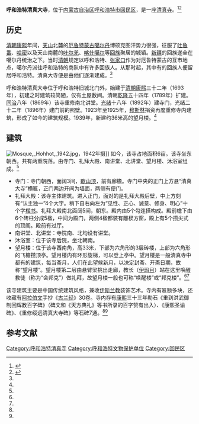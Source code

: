 {{文物保护单位
| 级别 = 全国
| 图片 = [[File:Early_morning_at_a_Mosque,_Hohhot.jpg|200px]]
| 名称 = 呼和浩特清真大寺
| 编号 = 7-0922
| 分类 = 古建筑
| 时代 = 清至民国
| 所在 = [[内蒙古自治区|内蒙古自治区]][[呼和浩特市|呼和浩特市]]
| 登录 =2013年
| Cat = 内蒙古全国重点文物保护单位
}}

'''呼和浩特清真大寺'''，位于[[内蒙古自治区|内蒙古自治区]][[呼和浩特市|呼和浩特市]][[回民区|回民区]]，是一座[[清真寺|清真寺]]。<ref name=zbfw>{{Cite web |url=http://www.northnews.cn/2012/0207/669170.shtml |title=呼和浩特市: 呼和浩特清真大寺，正北方网，2012年02月07日 |accessdate=2013年9月25日 |archive-date=2013年9月27日 |archive-url=https://web.archive.org/web/20130927234216/http://www.northnews.cn/2012/0207/669170.shtml |dead-url=yes }}</ref><ref name=wy>{{Cite web |url=http://news.163.com/05/0707/15/1O2MQLMQ0001124T.html |title=敕勒川博采之二十二：漠南召庙“第一城”，网易，2005-07-07 |access-date=2013-09-25 |archive-url=https://web.archive.org/web/20130928040222/http://news.163.com/05/0707/15/1O2MQLMQ0001124T.html |archive-date=2013-09-28 |dead-url=yes }}</ref>

==历史==
[[清朝|清朝]][[康熙|康熙]]年间，[[天山|天山]]北麓的[[厄鲁特蒙古|厄鲁特蒙古]][[噶尔丹|噶尔丹]]博硕克图汗势力很强，征服了[[吐鲁番|吐鲁番]]、[[哈密|哈密]]以及天山南麓的[[叶尔羌|叶尔羌]]、[[喀什噶尔|喀什噶尔]]等[[回族|回族]]聚居的城镇。[[新疆|新疆]]的回族遂全在噶尔丹统治之下。当时[[清朝|清朝]]规定以呼和浩特、[[张家口|张家口]]作为对厄鲁特蒙古的互市地点，噶尔丹派往呼和浩特的商队中有许多回族人。从那时起，其中有的回族人便留居呼和浩特。清真大寺便是由他们逐渐建成。<ref name=wy/>

呼和浩特清真大寺位于呼和浩特旧城北门外，始建于[[清朝|清朝]][[康熙|康熙]]三十二年（1693年），初建之时建筑较简陋，仅有土屋数间。清朝[[乾隆|乾隆]]五十四年（1789年）扩建。[[同治|同治]]八年（1869年）该寺重修南北讲堂。[[光绪|光绪]]十八年（1892年）建寺门，光绪二十二年（1896年）建门前的照壁。1923年至1925年，[[穆斯林|穆斯林]]捐资再度重修寺内建筑，形成了如今的建筑规模。1939年，新建约36米高的望月楼。<ref name=zbfw/>

==建筑==
[[File:Mosque,_Hohhot,_1942.jpg|thumb]]，1942年摄]]
如今，该寺占地面积6亩。该寺坐东朝西，共有两重院落。由寺门、礼拜大殿、南讲堂、北讲堂、望月楼、沐浴室组成。<ref name=zbfw/>
*寺门：寺门朝西，面阔3间，[[歇山顶|歇山顶]]，前有廊檐。寺门中央的正门上方悬“清真大寺”横匾，正门两边开间为墙面，两侧有便门。
*礼拜大殿：该寺主体建筑。进入正门，面对的是礼拜大殿后壁，中上方刻有“认主独一”4个大字。稍下自右向左为“见性、正心、诚意、修身、明心”十个字[[楷书|楷书]]。礼拜大殿南北面阔5间，朝东。殿内由5个勾连搭构成。殿前檐下由6个砖柱分成5楹，中间为殿门，两侧4楹都装有雕棂方窗，殿上有5个攒尖式的顶阁。殿前有过厅。
*南讲堂、北讲堂：寺院南、北均设有讲堂。
*沐浴室：位于该寺后院，坐北朝南。
*望月楼：位于该寺西南角，高33米，下部为六角形的3层砖楼，上部为六角形的飞檐攒顶亭。望月楼内有环形旋梯，可以登上亭中。望月楼是一般清真寺中都有的建筑，每当斋月，人们在此望候新月，以决定封斋、开斋日期，故称“望月楼”。望月楼第二层由悬臂梁挑出走廊，教长（[[伊玛目|伊玛目]]）站在这里唤醒教徒（称为“会邦克”）做礼拜，故望月楼一般也可称“唤醒楼”或“邦克楼”。<ref name=zbfw/><ref name=wy/>

该寺建筑主要是中国传统建筑风格，兼收[[伊斯兰教|伊斯兰教]]装饰艺术。寺内有匾额多块，还收藏有[[阿拉伯文|阿拉伯文]]手抄《[[古兰经|古兰经]]》30卷。寺内存有[[康熙|康熙]]三十三年勒石《重到洪武御制回辉教百字碑》（碑文和《天方典礼》等书所录的百字赞有出入）、《康熙圣谕碑》、《重修绥远清真大寺碑》等石碑7通。<ref name=zbfw/><ref name=wy/>

== 参考文献 ==
{{reflist}}

{{commons category|Great Mosque of Hohhot}}

{{内蒙古全国重点文物保护单位}}
[[Category:呼和浩特清真寺|Category:呼和浩特清真寺]]
[[Category:呼和浩特文物保护单位|Category:呼和浩特文物保护单位]]
[[Category:回民区|Category:回民区]]